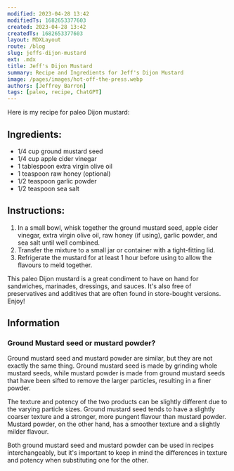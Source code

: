 ```yaml
---
modified: 2023-04-28 13:42
modifiedTs: 1682653377603
created: 2023-04-28 13:42
createdTs: 1682653377603
layout: MDXLayout
route: /blog
slug: jeffs-dijon-mustard
ext: .mdx
title: Jeff's Dijon Mustard
summary: Recipe and Ingredients for Jeff's Dijon Mustard
image: /pages/images/hot-off-the-press.webp
authors: [Jeffrey Barron]
tags: [paleo, recipe, ChatGPT]
---
```


Here is my recipe for paleo Dijon mustard:

## Ingredients:

- 1/4 cup ground mustard seed
- 1/4 cup apple cider vinegar
- 1 tablespoon extra virgin olive oil
- 1 teaspoon raw honey (optional)
- 1/2 teaspoon garlic powder
- 1/2 teaspoon sea salt

## Instructions:

1.  In a small bowl, whisk together the ground mustard seed, apple cider vinegar, extra virgin olive oil, raw honey (if using), garlic powder, and sea salt until well combined.
2.  Transfer the mixture to a small jar or container with a tight-fitting lid.
3.  Refrigerate the mustard for at least 1 hour before using to allow the flavours to meld together.

This paleo Dijon mustard is a great condiment to have on hand for sandwiches, marinades, dressings, and sauces. It's also free of preservatives and additives that are often found in store-bought versions. Enjoy!

## Information

### Ground Mustard seed or mustard powder?

Ground mustard seed and mustard powder are similar, but they are not exactly the same thing. Ground mustard seed is made by grinding whole mustard seeds, while mustard powder is made from ground mustard seeds that have been sifted to remove the larger particles, resulting in a finer powder.

The texture and potency of the two products can be slightly different due to the varying particle sizes. Ground mustard seed tends to have a slightly coarser texture and a stronger, more pungent flavour than mustard powder. Mustard powder, on the other hand, has a smoother texture and a slightly milder flavour.

Both ground mustard seed and mustard powder can be used in recipes interchangeably, but it's important to keep in mind the differences in texture and potency when substituting one for the other.
